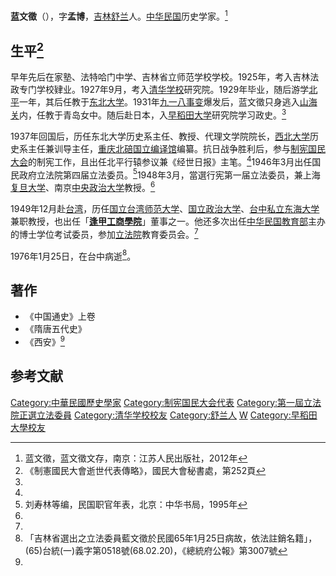 {{Infobox Officeholder
|姓名=藍文徵
|圖像=File:藍文徵.jpg
|圖像大小=200px
|圖像說明=  
| 字       = 字孟博
| 號       = 
| 別名     = 
| 出生名   = 
| 出生日期 = 光緒二十七年八月十三日〔1901年9月25日〕
| 出生地點 = 
| 逝世日期 = {{dda|1976|1|25|1901|9|25}}
| 逝世地點 = 
| 死因     = 
| 墓地     = 
| 墓地座標 = 
| 籍貫     = 
| 政黨     = 
| 其他政黨 = 
| parents    = 
| 配偶     = 
| 伴侶     = 
| relatives  =  
| children  =  
| 母校     = 
| 著作     = 
| 簽名     = 
| 腳註     = 
| past     = 
}}
'''蓝文徵'''（{{bd|1901年|9月25日|1976年|1月25日}}），字'''孟博'''，[[吉林|吉林]][[舒兰|舒兰]]人。[[中华民国|中华民国]]历史学家。<ref name=lan>蓝文徵，蓝文徵文存，南京：江苏人民出版社，2012年</ref>

== 生平<ref>《制憲國民大會逝世代表傳略》，國民大會秘書處，第252頁</ref>  ==
早年先后在家塾、法特哈门中学、吉林省立师范学校学校。1925年，考入吉林法政专门学校肄业。1927年9月，考入[[清华学校|清华学校]]研究院。1929年毕业，随后游学[[北平|北平]]一年，其后任教于[[东北大学|东北大学]]。1931年[[九一八事变|九一八事变]]爆发后，蓝文徵只身逃入[[山海关|山海关]]内，任教于青岛女中。随后赴日本，入[[早稻田大学|早稻田大学]]研究院学习政史。<ref name=lan/>

1937年回国后，历任东北大学历史系主任、教授、代理文学院院长，[[西北大学|西北大学]]历史系主任兼训导主任，[[重庆|重庆]][[北碚|北碚]][[国立编译馆|国立编译馆]]编纂。抗日战争胜利后，参与[[制宪国民大会|制宪国民大会]]的制宪工作，且出任北平行辕参议兼《经世日报》主笔。<ref name=lan/>1946年3月出任国民政府立法院第四届立法委员。<ref>刘寿林等编，民国职官年表，北京：中华书局，1995年</ref>1948年3月，當選行宪第一届立法委员，兼上海[[复旦大学|复旦大学]]、南京[[中央政治大学|中央政治大学]]教授。<ref name=lan/>

1949年12月赴[[台湾|台湾]]，历任[[国立台湾师范大学|国立台湾师范大学]]、[[国立政治大学|国立政治大学]]、[[台中|台中]][[私立东海大学|私立东海大学]]兼职教授，也出任「'''[[逢甲工商學院|逢甲工商學院]]'''」董事之一。他还多次出任[[中华民国教育部|中华民国教育部]]主办的博士学位考试委员，参加[[立法院|立法院]]教育委员会。<ref name=lan/>

1976年1月25日，在台中病逝<ref>「吉林省選出之立法委員藍文徵於民國65年1月25日病故，依法註銷名籍」，(65)台統(一)義字第0518號(68.02.20)，《總統府公報》第3007號</ref>。

==著作==
*《中国通史》上卷
*《隋唐五代史》
*《西安》<ref name=lan/>

==参考文献==
{{reflist}}
{{第4屆中華民國訓政時期立法委員名單}}
{{中華民國第一屆立法委員}}
[[Category:中華民國歷史學家|Category:中華民國歷史學家]]
[[Category:制宪国民大会代表|Category:制宪国民大会代表]]
[[Category:第一屆立法院正選立法委員|Category:第一屆立法院正選立法委員]]
[[Category:清华学校校友|Category:清华学校校友]]
[[Category:舒兰人|Category:舒兰人]]
[[Category:蓝姓|W]]
[[Category:早稻田大學校友|Category:早稻田大學校友]]